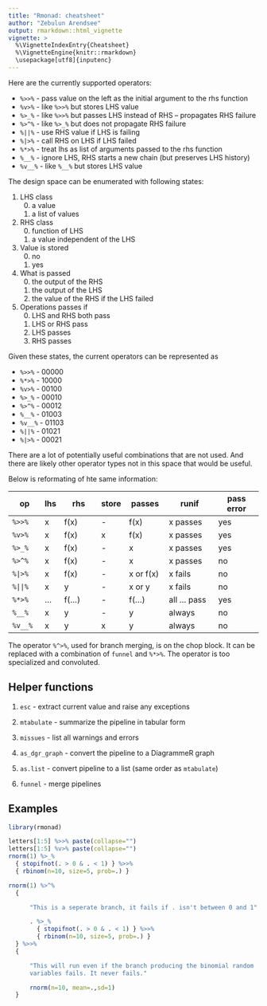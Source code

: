 ```yaml
---
title: "Rmonad: cheatsheet"
author: "Zebulun Arendsee"
output: rmarkdown::html_vignette
vignette: >
  %\VignetteIndexEntry{Cheatsheet}
  %\VignetteEngine{knitr::rmarkdown}
  \usepackage[utf8]{inputenc}
---
```


Here are the currently supported operators:

 * `%>>%` - pass value on the left as the initial argument to the rhs function
 * `%v>%` - like `%>>%` but stores LHS value
 * `%>_%` - like `%>>%` but passes LHS instead of RHS -- propagates RHS failure
 * `%>^%` - like `%>_%` but does not propagate RHS failure
 * `%||%` - use RHS value if LHS is failing
 * `%|>%` - call RHS on LHS if LHS failed
 * `%*>%` - treat lhs as list of arguments passed to the rhs function
 * `%__%` - ignore LHS, RHS starts a new chain (but preserves LHS history)
 * `%v__%` - like `%__%` but stores LHS value

The design space can be enumerated with following states:

 1. LHS class
    0. a value
    1. a list of values

 2. RHS class
    0. function of LHS
    1. a value independent of the LHS

 3. Value is stored
    0. no
    1. yes

 4. What is passed
    0. the output of the RHS
    1. the output of the LHS
    2. the value of the RHS if the LHS failed

 5. Operations passes if
    0. LHS and RHS both pass
    1. LHS or RHS pass
    2. LHS passes
    3. RHS passes

Given these states, the current operators can be represented as

 * `%>>%`  - 00000
 * `%*>%`  - 10000
 * `%v>%`  - 00100
 * `%>_%`  - 00010
 * `%>^%`  - 00012
 * `%__%`  - 01003
 * `%v__%` - 01103
 * `%||%`  - 01021 
 * `%|>%`  - 00021

There are a lot of potentially useful combinations that are not used. And there
are likely other operator types not in this space that would be useful.

Below is reformating of hte same information:

 op      | lhs | rhs      | store | passes    | runif        | pass error
 ------- | --- | -------- | ----- | --------- | -----------  | ----------
 `%>>%`  | x   | f(x)     | -     | f(x)      | x passes     | yes
 `%v>%`  | x   | f(x)     | x     | f(x)      | x passes     | yes
 `%>_%`  | x   | f(x)     | -     | x         | x passes     | yes
 `%>^%`  | x   | f(x)     | -     | x         | x passes     | no
 `%|>%`  | x   | f(x)     | -     | x or f(x) | x fails      | no
 `%||%`  | x   | y        | -     | x or y    | x fails      | no
 `%*>%`  | ... | f(...)   | -     | f(...)    | all ... pass | yes
 `%__%`  | x   | y        | -     | y         | always       | no
 `%v__%` | x   | y        | x     | y         | always       | no

The operator `%^>%`, used for branch merging, is on the chop block. It can be
replaced with a combination of `funnel` and `%*>%`. The operator is too
specialized and convoluted.


## Helper functions

 1. `esc` - extract current value and raise any exceptions

 2. `mtabulate` - summarize the pipeline in tabular form

 3. `missues` - list all warnings and errors

 4. `as_dgr_graph` - convert the pipeline to a DiagrammeR graph

 5. `as.list` - convert pipeline to a list (same order as `mtabulate`)

 6. `funnel` - merge pipelines

## Examples

```r
library(rmonad)

letters[1:5] %>>% paste(collapse="")
letters[1:5] %v>% paste(collapse="")
rnorm(1) %>_%
  { stopifnot(. > 0 & . < 1) } %>>%
  { rbinom(n=10, size=5, prob=.) } 

rnorm(1) %>^%
  {

      "This is a seperate branch, it fails if . isn't between 0 and 1"

      . %>_%
        { stopifnot(. > 0 & . < 1) } %>>%
        { rbinom(n=10, size=5, prob=.) } 
  } %>>%
  {

      "This will run even if the branch producing the binomial random
      variables fails. It never fails."

      rnorm(n=10, mean=.,sd=1)
  }
```
